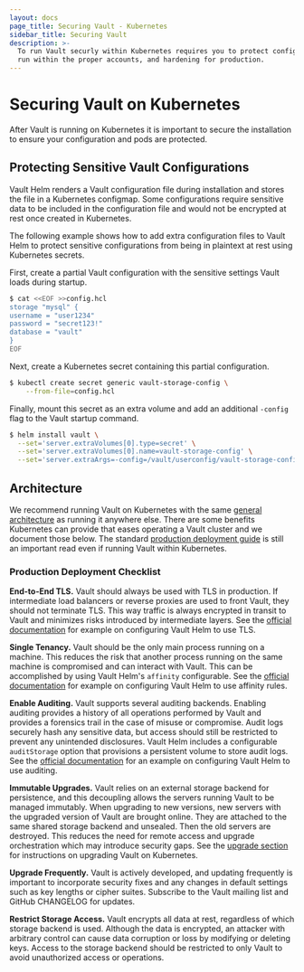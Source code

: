 ```yaml
---
layout: docs
page_title: Securing Vault - Kubernetes
sidebar_title: Securing Vault
description: >-
  To run Vault securly within Kubernetes requires you to protect configuration,
  run within the proper accounts, and hardening for production.
---
```


# Securing Vault on Kubernetes

After Vault is running on Kubernetes it is important to secure the installation
to ensure your configuration and pods are protected.

## Protecting Sensitive Vault Configurations

Vault Helm renders a Vault configuration file during installation and stores the
file in a Kubernetes configmap. Some configurations require sensitive data to be
included in the configuration file and would not be encrypted at rest once
created in Kubernetes.

The following example shows how to add extra configuration files to Vault Helm
to protect sensitive configurations from being in plaintext at rest using
Kubernetes secrets.

First, create a partial Vault configuration with the sensitive settings Vault
loads during startup.

```bash
$ cat <<EOF >>config.hcl
storage "mysql" {
username = "user1234"
password = "secret123!"
database = "vault"
}
EOF
```

Next, create a Kubernetes secret containing this partial configuration.

```bash
$ kubectl create secret generic vault-storage-config \
    --from-file=config.hcl
```

Finally, mount this secret as an extra volume and add an additional `-config`
flag to the Vault startup command.

```bash
$ helm install vault \
  --set='server.extraVolumes[0].type=secret' \
  --set='server.extraVolumes[0].name=vault-storage-config' \
  --set='server.extraArgs=-config=/vault/userconfig/vault-storage-config/config.hcl' .
```

## Architecture

We recommend running Vault on Kubernetes with the same [general
architecture](/docs/internals/architecture) as running it anywhere else. There
are some benefits Kubernetes can provide that eases operating a Vault cluster
and we document those below. The standard [production deployment
guide](https://learn.hashicorp.com/vault/day-one/production-hardening) is still
an important read even if running Vault within Kubernetes.

### Production Deployment Checklist

**End-to-End TLS.** Vault should always be used with TLS in production. If
intermediate load balancers or reverse proxies are used to front Vault,
they should not terminate TLS. This way traffic is always encrypted in transit
to Vault and minimizes risks introduced by intermediate layers. See the
[official documentation](/docs/platform/k8s/helm/examples/standalone-tls/)
for example on configuring Vault Helm to use TLS.

**Single Tenancy.** Vault should be the only main process running on a machine.
This reduces the risk that another process running on the same machine is
compromised and can interact with Vault. This can be accomplished by using Vault
Helm's `affinity` configurable. See the
[official documentation](/docs/platform/k8s/helm/examples/ha-with-consul/)
for example on configuring Vault Helm to use affinity rules.

**Enable Auditing.** Vault supports several auditing backends. Enabling auditing
provides a history of all operations performed by Vault and provides a forensics
trail in the case of misuse or compromise. Audit logs securely hash any
sensitive data, but access should still be restricted to prevent any unintended
disclosures. Vault Helm includes a configurable `auditStorage` option that
provisions a persistent volume to store audit logs. See the [official
documentation](/docs/platform/k8s/helm/examples/standalone-audit/) for an
example on configuring Vault Helm to use auditing.

**Immutable Upgrades.** Vault relies on an external storage backend for
persistence, and this decoupling allows the servers running Vault to be managed
immutably. When upgrading to new versions, new servers with the upgraded version
of Vault are brought online. They are attached to the same shared storage
backend and unsealed. Then the old servers are destroyed. This reduces the need
for remote access and upgrade orchestration which may introduce security gaps.
See the [upgrade section](/docs/platform/k8s/helm/upgrade) for instructions on upgrading Vault on
Kubernetes.

**Upgrade Frequently.** Vault is actively developed, and updating frequently is
important to incorporate security fixes and any changes in default settings such
as key lengths or cipher suites. Subscribe to the Vault mailing list and
GitHub CHANGELOG for updates.

**Restrict Storage Access.** Vault encrypts all data at rest, regardless of which
storage backend is used. Although the data is encrypted, an attacker with
arbitrary control can cause data corruption or loss by modifying or deleting
keys. Access to the storage backend should be restricted to only Vault to avoid
unauthorized access or operations.
